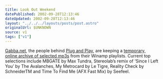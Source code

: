 ```yaml
---
title: Look Out Weekend
datePublished: 2002-09-28T12:13:46
dateUpdated: 2002-09-28T12:13:46
layout: "../../../layouts/posts/post.astro"
originalUrl: $UNKNOWN
source: v1
tags: ["v1"]
---
```


[Gabba.net][1], the people behind [Plug and Play][2], are keeping a [temporary, online archive of selected mp3s][3] from their Winamp playlists. Current top selections include MBGATE by Max Tundra, Stereolab&#8217;s remix of &#8216;Since I Left You&#8217; by The Avalanches, My Metrocard by Le Tigre, Reality Check by SchneiderTM and Time To Find Me (AFX Fast Mix) by Seefeel.

[1]: http://gabba.net/
[2]: http://www.gabba.net/pnp/ "Gabba: Plug and Play"
[3]: http://www.gabba.net/amp/winampsays.asp "Gabba: Winamp Says"
